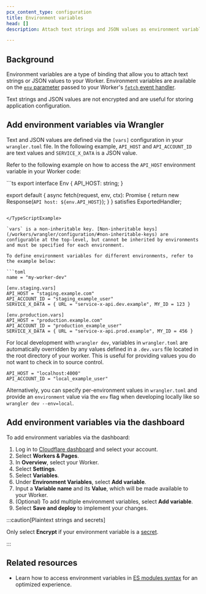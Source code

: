 ```yaml
---
pcx_content_type: configuration
title: Environment variables
head: []
description: Attach text strings and JSON values as environment variables to your Worker.

---
```



## Background

Environment variables are a type of binding that allow you to attach text strings or JSON values to your Worker. Environment variables are available on the [`env` parameter](/workers/runtime-apis/handlers/fetch/#parameters) passed to your Worker's [`fetch` event handler](/workers/runtime-apis/handlers/fetch/).

Text strings and JSON values are not encrypted and are useful for storing application configuration.

## Add environment variables via Wrangler

Text and JSON values are defined via the `[vars]` configuration in your `wrangler.toml` file. In the following example, `API_HOST` and `API_ACCOUNT_ID` are text values and `SERVICE_X_DATA` is a JSON value.

<Render file="envvar-example" />

Refer to the following example on how to access the `API_HOST` environment variable in your Worker code:

<TypeScriptExample>
```ts
export interface Env {
  API_HOST: string;
}

export default {
  async fetch(request, env, ctx): Promise<Response> {
    return new Response(`API host: ${env.API_HOST}`);
  }
} satisfies ExportedHandler<Env>;
```

</TypeScriptExample>

`vars` is a non-inheritable key. [Non-inheritable keys](/workers/wrangler/configuration/#non-inheritable-keys) are configurable at the top-level, but cannot be inherited by environments and must be specified for each environment.

To define environment variables for different environments, refer to the example below:

```toml
name = "my-worker-dev"

[env.staging.vars]
API_HOST = "staging.example.com"
API_ACCOUNT_ID = "staging_example_user"
SERVICE_X_DATA = { URL = "service-x-api.dev.example", MY_ID = 123 }

[env.production.vars]
API_HOST = "production.example.com"
API_ACCOUNT_ID = "production_example_user"
SERVICE_X_DATA = { URL = "service-x-api.prod.example", MY_ID = 456 }
```

For local development with `wrangler dev`, variables in `wrangler.toml` are automatically overridden by any values defined in a `.dev.vars` file located in the root directory of your worker. This is useful for providing values you do not want to check in to source control.

```shell
API_HOST = "localhost:4000"
API_ACCOUNT_ID = "local_example_user"
```

Alternatively, you can specify per-environment values in `wrangler.toml` and provide an `environment` value via the `env` flag when developing locally like so `wrangler dev --env=local`.

## Add environment variables via the dashboard

To add environment variables via the dashboard:

1. Log in to [Cloudflare dashboard](https://dash.cloudflare.com/) and select your account.
2. Select **Workers & Pages**.
3. In **Overview**, select your Worker.
4. Select **Settings**.
5. Select **Variables**.
6. Under **Environment Variables**, select **Add variable**.
7. Input a **Variable name** and its **Value**, which will be made available to your Worker.
8. (Optional) To add multiple environment variables, select **Add variable**.
9. Select **Save and deploy** to implement your changes.

:::caution[Plaintext strings and secrets]


Only select **Encrypt** if your environment variable is a [secret](/workers/configuration/secrets/).


:::

<Render file="env_and_secrets" />

## Related resources

* Learn how to access environment variables in [ES modules syntax](/workers/reference/migrate-to-module-workers/) for an optimized experience.
